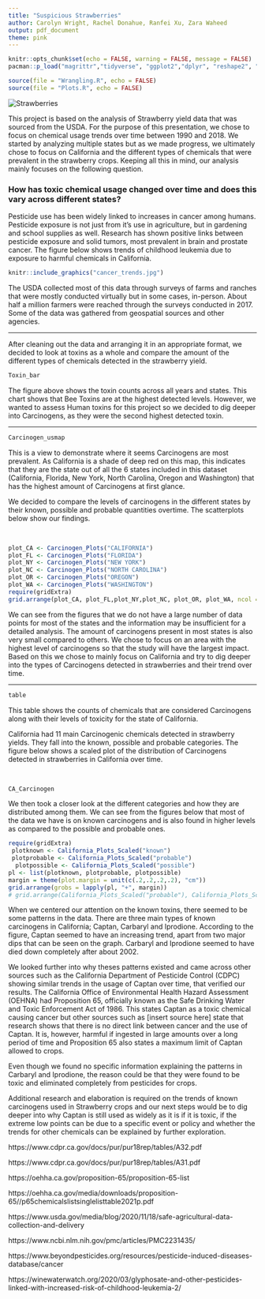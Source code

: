 ```yaml
---
title: "Suspicious Strawberries"
author: Carolyn Wright, Rachel Donahue, Ranfei Xu, Zara Waheed
output: pdf_document
theme: pink
---
```



```r
knitr::opts_chunk$set(echo = FALSE, warning = FALSE, message = FALSE)
pacman::p_load("magrittr","tidyverse", "ggplot2","dplyr", "reshape2", "plotly", "hrbrthemes","viridis", "RColorBrewer")
```



<!-- \section{A very yellow page} -->
<!-- <<plot1, echo=FALSE>>= -->
<!-- hist(rnorm(1000)) -->
<!-- @ -->
<!-- \clearpage -->
<!-- \subsection{Another yellow page} -->


```r
source(file = "Wrangling.R", echo = FALSE)
source(file = "Plots.R", echo = FALSE)
```

<!-- \usepackage{pagecolor} -->

<!-- \pagecolor{#fcfbf7} -->


![Strawberries](strawberry.png)
\newpage

\section{Introduction}

This project is based on the analysis of Strawberry yield data that was sourced from the USDA. For the purpose of this presentation, we chose to focus on chemical usage trends over time between 1990 and 2018. We started by analyzing multiple states but as we made progress, we ultimately chose to focus on California and the different types of chemicals that were prevalent in the strawberry crops. Keeping all this in mind, our analysis mainly focuses on the following question.

\subsection{Research Question:}

### How has toxic chemical usage changed over time and does this vary across different states? </b>

Pesticide use has been widely linked to increases in cancer among humans. Pesticide exposure is not just from it's use in agriculture, but in gardening and school supplies as well. Research has shown positive links between pesticide exposure and solid tumors, most prevalent in brain and prostate cancer. The figure below shows trends of childhood leukemia due to exposure to harmful chemicals in California.

```r
knitr::include_graphics("cancer_trends.jpg")
```


The USDA collected most of this data through surveys of farms and ranches that were mostly conducted virtually but in some cases, in-person. About half a million farmers were reached through the surveys conducted in 2017. Some of the data was gathered from geospatial sources and other agencies.

---

\newpage

\section{Overall Toxin Instances}

After cleaning out the data and arranging it in an appropriate format, we decided to look at toxins as a whole and compare the amount of the different types of chemicals detected in the strawberry yield.

```r
Toxin_bar
```

The figure above shows the toxin counts across all years and states. This chart shows that Bee Toxins are at the highest detected levels. However, we wanted to assess Human toxins for this project so we decided to dig deeper into Carcinogens, as they were the second highest detected toxin.

---

\section{Carcinogens per State}

\subsection{Map of the US with Level of Carcinogens Used in Strawberry Farming}
```r
Carcinogen_usmap
```
This is a view to demonstrate where it seems Carcinogens are most prevalent. As California is a shade of deep red on this map, this indicates that they are the state out of all the 6 states included in this dataset (California, Florida, New York, North Carolina, Oregon and Washington) that has the highest amount of Carcinogens at first glance.

\newpage

\subsection{Carcinogens per State Over Time}

We decided to compare the levels of carcinogens in the different states by their known, possible and probable quantities overtime. The scatterplots below show our findings.

&nbsp;

```r
plot_CA <- Carcinogen_Plots("CALIFORNIA")
plot_FL <- Carcinogen_Plots("FLORIDA")
plot_NY <- Carcinogen_Plots("NEW YORK")
plot_NC <- Carcinogen_Plots("NORTH CAROLINA")
plot_OR <- Carcinogen_Plots("OREGON")
plot_WA <- Carcinogen_Plots("WASHINGTON")
require(gridExtra)
grid.arrange(plot_CA, plot_FL,plot_NY,plot_NC, plot_OR, plot_WA, ncol = 2)
```

We can see from the figures that we do not have a large number of data points for most of the states and the information may be insufficient for a detailed analysis. The amount of carcinogens present in most states is also very small compared to others. We chose to focus on an area with the highest level of carcinogens so that the study will have the largest impact. 
Based on this we chose to mainly focus on California and try to dig deeper into the types of Carcinogens detected in strawberries and their trend over time. 

---

\newpage

\section{A Deeper Dive into Carcinogens within California}

\subsection{California Chemical and Toxicity Levels Counts}

```r
table
```

This table shows the counts of chemicals that are considered Carcinogens along with their levels of toxicity for the state of California.


\subsection{Carcinogenic Chemical Instances in California Over Time}

California had 11 main Carcinogenic chemicals detected in strawberry yields. They fall into the known, possible and probable categories. The figure below shows a scaled plot of the distribution of Carcinogens detected in strawberries in California over time.

&nbsp;

```r
CA_Carcinogen
```

We then took a closer look at the different categories and how they are distributed among them. We can see from the figures below that most of the data we have is on known carcinogens and is also found in higher levels as compared to the possible and probable ones.

\newpage

\subsection{Carcinogenic Chemical Instances in California Over Time by Severity}

```r
require(gridExtra)
 plotknown <- California_Plots_Scaled("known")
 plotprobable <- California_Plots_Scaled("probable")
  plotpossible <- California_Plots_Scaled("possible")
pl <- list(plotknown, plotprobable, plotpossible)
margin = theme(plot.margin = unit(c(.2,.2,.2,.2), "cm"))
grid.arrange(grobs = lapply(pl, "+", margin))
# grid.arrange(California_Plots_Scaled("probable"), California_Plots_Scaled("possible"),California_Plots_Scaled("known"))
```


When we centered our attention on the known toxins, there seemed to be some patterns in the data. There are three main types of known carcinogens in California; Captan, Carbaryl and Iprodione. According to the figure, Captan seemed to have an increasing trend, apart from two major dips that can be seen on the graph. Carbaryl and Iprodione seemed to have died down completely after about 2002.

We looked further into why theses patterns existed and came across other sources such as the California Department of Pesticide Control (CDPC) showing similar trends in the usage of Captan over time, that verified our results. The California Office of Environmental Health Hazard Assessment (OEHNA) had Proposition 65, officially known as the Safe Drinking Water and Toxic Enforcement Act of 1986. This states Captan as a toxic chemical causing cancer but other sources such as [insert source here] state that research shows that there is no direct link between cancer and the use of Captan. It is, however, harmful if ingested in large amounts over a long period of time and Proposition 65 also states a maximum limit of Captan allowed to crops.

Even though we found no specific information explaining the patterns in Carbaryl and Iprodione, the reason could be that they were found to be toxic and eliminated completely from pesticides for crops. 

Additional research and elaboration is required on the trends of known carcinogens used in Strawberry crops and our next steps would be to dig deeper into why Captan is still used as widely as it is if it is toxic, if the extreme low points can be due to a specific event or policy and whether the trends for other chemicals can be explained by further exploration.

\newpage

\section{References}

https://www.cdpr.ca.gov/docs/pur/pur18rep/tables/A32.pdf

https://www.cdpr.ca.gov/docs/pur/pur18rep/tables/A31.pdf

https://oehha.ca.gov/proposition-65/proposition-65-list

https://oehha.ca.gov/media/downloads/proposition-65//p65chemicalslistsinglelisttable2021p.pdf

https://www.usda.gov/media/blog/2020/11/18/safe-agricultural-data-collection-and-delivery

https://www.ncbi.nlm.nih.gov/pmc/articles/PMC2231435/

https://www.beyondpesticides.org/resources/pesticide-induced-diseases-database/cancer

https://winewaterwatch.org/2020/03/glyphosate-and-other-pesticides-linked-with-increased-risk-of-childhood-leukemia-2/
